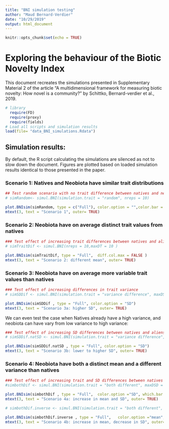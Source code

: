 ```yaml
---
title: "BNI simulation testing"
author: "Maud Bernard-Verdier"
date: "10/29/2019"
output: html_document
---
```


```r
knitr::opts_chunk$set(echo = TRUE)
```

# Exploring the behaviour of the Biotic Novelty Index

This document recreates the simulations presented in Supplementary Material 2 of the article "A multidimensional framework for measuring biotic novelty: How novel is a community?" by Schittko, Bernard-verdier et al., 2019.

```r

# library
  require(FD)
  require(proxy)
  require(fields)
# Load all scripts and simulation results
load(file= "data_BNI_simulations.Rdata")
```


## Simulation results: 

By default, the R script calculating the simulations are silenced as not to slow down the document. Figures are plotted based on loaded simulation results identical to those presented in the paper. 

### Scenario 1: Natives and Neobiota have similar trait distributions
```r
## Test random scenario with no trait difference between natives and neophytes  ## Not run
# simRandom<- simul.BNI(simulation.trait = "random", nreps = 10)

plot.BNIsim(simRandom, type = c("Full"), color.option = "",color.bar = FALSE, diff.col.max = TRUE )
mtext(3, text = "Scenario 1", outer= TRUE)

```


### Scenario 2: Neobiota have on average distinct trait values from natives

```r

### Test effect of increasing trait differences between natives and aliens ## Not run
# simTraitDif <- simul.BNI(nreps = 10,maxDT = 10 )

plot.BNIsim(simTraitDif, type = "Full",  diff.col.max = FALSE )
mtext(3, text = "Scenario 2: different mean", outer= TRUE)
```



### Scenario 3: Neobiota have on average more variable trait values than natives

```r

### Test effect of increasing differences in trait variance 
# simSDDif <- simul.BNI(simulation.trait = "variance difference", maxDSD = 10,nreps = 10)

plot.BNIsim(simSDDif , type = "Full", color.option = "SD")
mtext(3, text = "Scenario 3a: higher SD", outer= TRUE)

```

We can even test the case when Natives already have a high variance, and neobiota can have vary from low variance to high variance:

```r

### Test effect of increasing SD differences between natives and aliens if natives have already a high variance
# simSDDif.natSD <- simul.BNI(simulation.trait = "variance difference", sim.SD = 5, maxDSD = 10, nreps = 10)

plot.BNIsim(simSDDif.natSD , type = "Full", color.option = "SD")
mtext(3, text = "Scenario 3b: lower to higher SD", outer= TRUE)
```

### Scenario 4: Neobiota have both a distinct mean and a different variance than natives

```r
### Test effect of increasing trait and SD differences between natives and aliens
#simbothDif <- simul.BNI(simulation.trait = "both different", maxDSD = 5, nreps = 10)

plot.BNIsim(simbothDif , type = "Full",  color.option ="SD", which.bar = "together")
mtext(3, text = "Scenario 4a: increase in mean and SD", outer= TRUE)
```

```r


# simbothDif.inverse <- simul.BNI(simulation.trait = "both different", maxDSD = 5,maxDT = 10, sd.trend = "inverse", nreps = 10)

plot.BNIsim(simbothDif.inverse , type = "Full",   color.option ="mean", which.bar = "inverse")
mtext(3, text = "Scenario 4b: increase in mean, decrease in SD", outer= TRUE)

```

